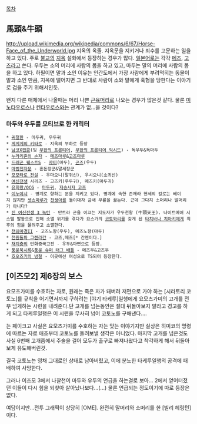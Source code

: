 [[목차]]

== 馬頭&牛頭 ==
http://upload.wikimedia.org/wikipedia/commons/6/67/Horse-Face_of_the_Underworld.jpg
지옥의 옥졸. 지옥문을 지키거나 죄수를 고문하는 일을 하고 있다. 주로 [[불교]]의 [[지옥]] 설화에서 등장하는 경우가 많다. [[일본어]]로는 각각 [[메즈]], [[고즈]]라고 쓴다. 우두는 소의 머리에 사람의 몸을 하고 있고, 마두는 말의 머리에 사람의 몸을 하고 있다. 하필이면 말과 소인 이유는 인간도에서 가장 사람에게 부려먹히는 동물이 말과 소인 만큼, 지옥에 떨어지면 그 반대로 사람이 소와 말에게 혹형을 당한다는 이야기로 겁을 주기 위해서인듯.

왠지 다른 매체에서 나올때는 머리 나쁜 [[근육머리]]로 나오는 경우가 많은것 같다. 물론 [[미노타우로스]]나 [[켄타우로스]]와는 관계가 없...을 것이다?

=== 마두와 우두를 모티브로 한 캐릭터 ===
 * [[귀절환]] - 마두귀, 우두귀
 * [[게게게의 키타로]] - 지옥의 부하로 등장
 * [[남코X캡콤]](및 [[무한의 프론티어]], [[무한의 프론티어 익시드]]) - 독우두&독마두
 * [[누라리횬의 손자]] - [[메즈마루]]&[[고즈마루]] 
 * [[드래곤 퀘스트5]] - [[쟈미]](마두), [[곤즈]](우두)
 * [[마법천자문]] - 혼돈장군&말세장군
 * [[모모타로 전설]] - 우마오니(말귀신), 우시오니(소귀신)
 * [[여신전생]] 시리즈 - 고즈키(우두귀), 메즈키(마두귀)
 * [[유희왕/OCG]] - [[마두귀]], [[저승사자 고즈]]
 * [[이누야샤]] - 명계로 향하는 문을 지키고 있다. 명계에 속한 존재라 현세의 칼로는 베이지 않지만 [[셋쇼마루]]가 [[천생아]]를 들이대자 금새 무릎을 꿇는다. 근데 그다지 소머리나 말머리가 아니다?
 * [[진 여신전생 3 녹턴]] - 만트라 군을 이끄는 지도자가 우두천왕 (牛頭天王). 나이트메어 시스템 발동으로 인해 소멸 위기를 겪다가 요스가의 [[코토와리]]를 갖게 된 [[타치바나 치아키]]에게 최후의 힘을 물려주고 소멸한다.
 * [[천외마경II]] - 고즈노왕(우두), 메즈노왕(마두)
 * [[천원돌파 그렌라간]] - 고즈,메즈[* 간멘이다.]
 * [[채지충]]의 만화중국고전 - 우두&마면으로 등장. 
 * [[풍운묵시록]]&[[풍운 슈퍼 태그 배틀]] - 메즈우&고즈우
 * [[호오즈키의 냉철]] - 이곳에선 여성으로 TS되어 등장한다.

== [이즈모2] 제6장의 보스 ==
요모츠가미를 수호하는 자로, 원래는 죽은 자가 돼버려 저편으로 가야 하는 [시라토리 코토노]를 규칙을 어기면서까지 구하려는 [야기 타케루]일행에게 요모츠가미의 고개를 전부 넘게하는 시련을 내려준다.단 고개를 넘는동안은 절대 뒤돌아보지 말라고 경고를 하게 되고 타케루일행은 이 시련을 무사히 넘어 코토노를 구해낸다....

는 페이크고 사실은 요모츠가미를 수호하는 자는 맞는 이야기지만 실상은 히미코의 명령에 따르는 자로 애초부터 코토노를 돌려보낼 생각은 아니었다. 마지막 고개를 넘은것도 사실 6번째 고개쯤에서 주술을 걸어 모두가 출구로 빠져나왔다고 착각하게 해서 뒤돌아보게 유도해버린것.

결국 코토노는 영채 그대로인 상태로 남아버렸고, 이에 분노한 타케루일행의 공격에 패배하여 사망한다.

그러나 이즈모 3에서 나찰천이 마두와 우두의 언급을 하는걸로 보아...
2에서 얻어터졌던 이들이 다시 힘을 되찾아 살아났나보다...(...) 물론 언급되는 정도이기에 따로 등장은 없다.

여담이지만...전투 그래픽이 상당히 [OME]. 완전히 말머리와 소머리를 한 [빌리 헤링턴]이다.
